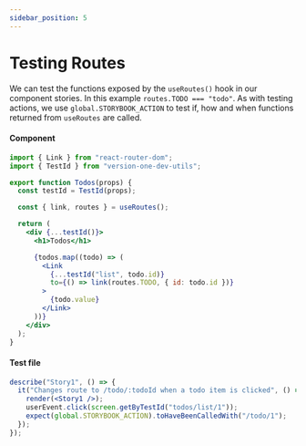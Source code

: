 ```yaml
---
sidebar_position: 5
---
```


# Testing Routes

We can test the functions exposed by the `useRoutes()` hook in our component stories. In this example `routes.TODO === "todo"`.
As with testing actions, we use `global.STORYBOOK_ACTION` to test if, how and when functions returned from `useRoutes`
are called.

#### Component

```jsx
import { Link } from "react-router-dom";
import { TestId } from "version-one-dev-utils";

export function Todos(props) {
  const testId = TestId(props);

  const { link, routes } = useRoutes();

  return (
    <div {...testId()}>
      <h1>Todos</h1>

      {todos.map((todo) => (
        <Link
          {...testId("list", todo.id)}
          to={() => link(routes.TODO, { id: todo.id })}
        >
          {todo.value}
        </Link>
      ))}
    </div>
  );
}
```

#### Test file

```jsx
describe("Story1", () => {
  it("Changes route to /todo/:todoId when a todo item is clicked", () => {
    render(<Story1 />);
    userEvent.click(screen.getByTestId("todos/list/1"));
    expect(global.STORYBOOK_ACTION).toHaveBeenCalledWith("/todo/1");
  });
});
```
